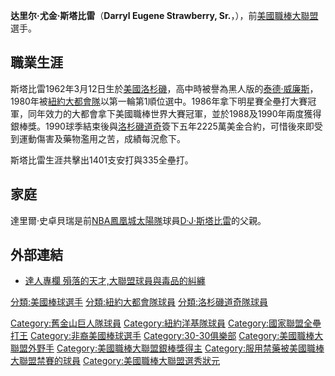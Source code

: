 {{Infobox MLB player
|name=達里爾·斯塔比雷<br/>Darryl Strawberry
|image=Darryl Strawberry 2008-09-28.jpg
|caption = 
|position=右外野手
|bats=左
|throws=左
|birth_date={{Birth date and age|1962|3|12}}
|birth_place={{USA}}[[加利福尼亞州|加利福尼亞州]][[洛杉磯|洛杉磯]]
|debutleague=美國職棒大聯盟
|debutdate=5月6日
|debutyear=1983年
|debutteam=紐約大都會
|finalleague=美國職棒大聯盟
|finaldate=10月3日
|finalyear=1999年
|finalteam=紐約洋基
|statleague=美國職棒大聯盟
|stat1label=[[打擊率|打擊率]]
|stat1value=.259
|stat2label=[[全壘打|全壘打]]
|stat2value=335
|stat3label=[[打點|打點]]
|stat3value=1000
|teams=
* [[紐約大都會|紐約大都會]] ({{mlby|1983}}–{{mlby|1990}})
* [[洛杉磯道奇|洛杉磯道奇]] ({{mlby|1991}}–{{mlby|1993}})
* [[舊金山巨人|舊金山巨人]] ({{mlby|1994}})
* [[紐約洋基|紐約洋基]] ({{mlby|1995}}–{{mlby|1999}})
|highlights=
* 8×[[美國職棒大聯盟全明星賽|全明星賽]] ([[1984年美國職棒大聯盟全明星賽|1984]]–[[1991年美國職棒大聯盟全明星賽|1991]])
* 4×[[世界大賽|世界大賽]]冠軍 (1986,1996,1998,1999)
* [[美國職棒大聯盟年度最佳新人獎|國聯新人獎]] (1983)
* 2×[[銀棒獎|銀棒獎]] (1988, 1990)
* 國聯全壘打王 (1988)
* [[美國職棒大聯盟全壘打大賽|全壘打大賽]] 冠軍 (1986)
}}

'''达里尔·尤金·斯塔比雷'''（'''Darryl Eugene Strawberry, Sr.'''，{{bd|1962年|3月12日|||}}），前[[美國職棒大聯盟|美國職棒大聯盟]]選手。

==職業生涯==
斯塔比雷1962年3月12日生於[[美國|美國]][[洛杉磯|洛杉磯]]，高中時被譽為黑人版的[[泰德·威廉斯|泰德·威廉斯]]，1980年被[[紐約大都會隊|紐約大都會隊]]以第一輪第1順位選中。1986年拿下明星賽全壘打大賽冠軍，同年效力的大都會拿下美國職棒世界大賽冠軍，並於1988及1990年兩度獲得銀棒獎。1990球季結束後與[[洛杉磯道奇|洛杉磯道奇]]簽下五年2225萬美金合約，可惜後來即受到運動傷害及藥物濫用之苦，成績每況愈下。

斯塔比雷生涯共擊出1401支安打與335全壘打。

==家庭==
達里爾·史卓貝瑞是前[[NBA|NBA]][[鳳凰城太陽隊|鳳凰城太陽隊]]球員[[D·J·斯塔比雷|D·J·斯塔比雷]]的父親。

==外部連結==
{{Baseballstats |mlb=122864 |espn= |br=s/strawda01 |fangraphs=1012606 |cube=darryl-strawberry |brm=strawb001dar}}
*[http://home.gamer.com.tw/creationDetail.php?sn=1351470 達人專欄 殞落的天才,大聯盟球員與毒品的糾纏] {{Wayback|url=http://home.gamer.com.tw/creationDetail.php?sn=1351470 |date=20160304114728 }}

{{S-start}}
{{Succession box|title=[[大聯盟選秀狀元列表|大聯盟選秀狀元]]|before=Al Chambers|years=1980年|after=Mike Moore}}
{{S-end}}
{{國家聯盟全壘打王}}
{{Home Run Derby champions}}
{{30－30俱樂部}}
{{1986年世界大賽冠軍紐約大都會隊名單}}
{{1996年世界大賽冠軍紐約洋基隊名單}}
{{1998年世界大賽冠軍紐約洋基隊名單}}
{{1999年世界大賽冠軍紐約洋基隊名單}}
{{Authority control}}

{{DEFAULTSORT:Strawberry, Darryl}}
[[分類:美國棒球選手|分類:美國棒球選手]]
[[分類:紐約大都會隊球員|分類:紐約大都會隊球員]]
[[分類:洛杉磯道奇隊球員|分類:洛杉磯道奇隊球員]]
[[Category:舊金山巨人隊球員|Category:舊金山巨人隊球員]]
[[Category:紐約洋基隊球員|Category:紐約洋基隊球員]]
[[Category:國家聯盟全壘打王|Category:國家聯盟全壘打王]]
[[Category:非裔美國棒球選手|Category:非裔美國棒球選手]]
[[Category:30-30俱樂部|Category:30-30俱樂部]]
[[Category:美國職棒大聯盟外野手|Category:美國職棒大聯盟外野手]]
[[Category:美國職棒大聯盟銀棒獎得主|Category:美國職棒大聯盟銀棒獎得主]]
[[Category:服用禁藥被美國職棒大聯盟禁賽的球員|Category:服用禁藥被美國職棒大聯盟禁賽的球員]]
[[Category:美國職棒大聯盟選秀狀元|Category:美國職棒大聯盟選秀狀元]]